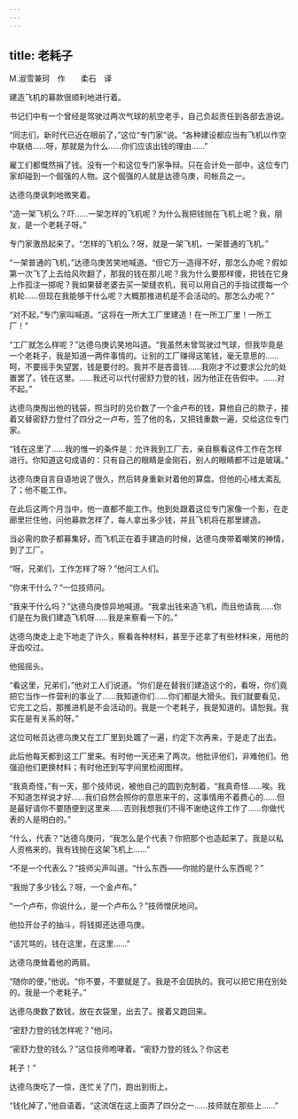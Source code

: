 ```yaml
---
---
---
```

title: 老耗子
---



M.淑雪兼珂　作　　柔石　译

建造飞机的募款很顺利地进行着。

书记们中有一个曾经是驾驶过两次气球的航空老手，自己负起责任到各部去游说。

“同志们，新时代已近在眼前了，”这位“专门家”说。“各种建设都应当有飞机以作空中联络……呀，那就是为什么……你们应该出钱的理由……”

雇工们都慨然捐了钱。没有一个和这位专门家争辩。只在会计处一部中，这位专门家却碰到一个倔强的人物。这个倔强的人就是达德乌庚，司帐员之一。

达德乌庚讽刺地微笑着。

“造一架飞机么？吓……一架怎样的飞机呢？为什么我把钱抛在飞机上呢？我，朋友，是一个老耗子呀。”

专门家激昂起来了。“怎样的飞机么？呀，就是一架飞机，一架普通的飞机。”

“一架普通的飞机，”达德乌庚苦笑地喊道。“但它万一造得不好，那怎么办呢？假如第一次飞了上去给风吹翻了，那我的钱在那儿呢？我为什么要那样傻，把钱在它身上作孤注一掷呢？我如果替老婆去买一架缝衣机，我可以用自己的手指试摸每一个机轮……但现在我能够干什么呢？大概那推进机是不会活动的。那怎么办呢？”

“对不起，”专门家叫喊道。“这将在一所大工厂里建造！在一所工厂里！一所工厂！”

“工厂就怎么样呢？”达德乌庚讥笑地叫道。“我虽然未曾驾驶过气球，但我毕竟是一个老耗子，我是知道一两件事情的。让别的工厂赚得这笔钱，毫无意思的……呵，不要摇手失望罢，钱是要付的。我并不是吝啬钱……我刚才不过要求公允的处置罢了。钱在这里。……我还可以代付密舒力登的钱，因为他正在告假中。……对不起。”

达德乌庚掏出他的钱袋，照当时的兑价数了一个金卢布的钱，算他自己的款子，接着又替密舒力登付了四分之一卢布，签了他的名，又把钱重数一遍，交给这位专门家。

“钱在这里了……我的惟一的条件是：允许我到工厂去，亲自察看这件工作在怎样进行。你知道这句成语的：只有自己的眼睛是金刚石，别人的眼睛都不过是玻璃。”

达德乌庚自言自语地说了很久，然后转身重新对着他的算盘。但他的心绪太紊乱了；他不能工作。

在此后这两个月当中，他一直都不能工作。他到处跟着这位专门家像一个影，在走廊里拦住他，问他募款怎样了，每人拿出多少钱，并且飞机将在那里建造。

当必需的款子都募集好，而飞机正在着手建造的时候，达德乌庚带着嘲笑的神情，到了工厂。

“呀，兄弟们，工作怎样了呀？”他问工人们。

“你来干什么？”一位技师问。

“我来干什么吗？”达德乌庚惊异地喊道。“我拿出钱来造飞机，而且他请我……你们是在为我们建造飞机呀……我是来察看一下的。”

达德乌庚走上走下地走了许久，察看各种材料，甚至于还拿了有些材料来，用他的牙齿咬过。

他摇摇头。

“看这里，兄弟们，”他对工人们说道。“你们是在替我们建造这个的，看呀，你们竟把它当作一件营利的事业了……我知道你们……你们都是大猾头。我们就要看见，它完工之后，那推进机是不会活动的。我是一个老耗子，我是知道的。请恕我。我实在是有关系的呀。”

这位司帐员达德乌庚又在工厂里到处踱了一遍，约定下次再来，于是走了出去。

此后他每天都到这工厂里来。有时他一天还来了两次。他批评他们，非难他们。他强迫他们更换材料；有时他还到写字间里检阅图样。

“我真奇怪，”有一天，那个技师说，被他自己的圆到克制着，“我真奇怪……唉。我不知道怎样说才好……我们自然会照你的意思来干的，这事情用不着费心的……但是最好请你不要随便到这里来……否则我想我们不得不谢绝这件工作了……你做代表的人是明白的。”

“什么，代表？”达德乌庚问，“我怎么是个代表？你把那个也造起来了。我是以私人资格来的。我有钱抛在这架飞机上……”

“不是一个代表么？”技师尖声叫道。“什么东西——你抛的是什么东西呢？”

“我抛了多少钱么？呀，一个金卢布。”

“一个卢布，你说什么，是一个卢布么？”技师憎厌地问。

他拉开台子的抽斗，将钱掷还达德乌庚。

“该咒骂的，钱在这里，在这里……”

达德乌庚耸着他的两肩。

“随你的便，”他说。“你不要，不要就是了。我是不会固执的。我可以把它用在别处的。我是一个老耗子。”

达德乌庚数了数钱，放在衣袋里，出去了。接着又跑回来。

“密舒力登的钱怎样呢？”他问。

“密舒力登的钱么？”这位技师咆哮着。“密舒力登的钱么？你这老

耗子！”

达德乌庚吃了一惊，连忙关了门，跑出到街上。

“钱化掉了，”他自语着。“这流氓在这上面弄了四分之一……技师就在那些上……”